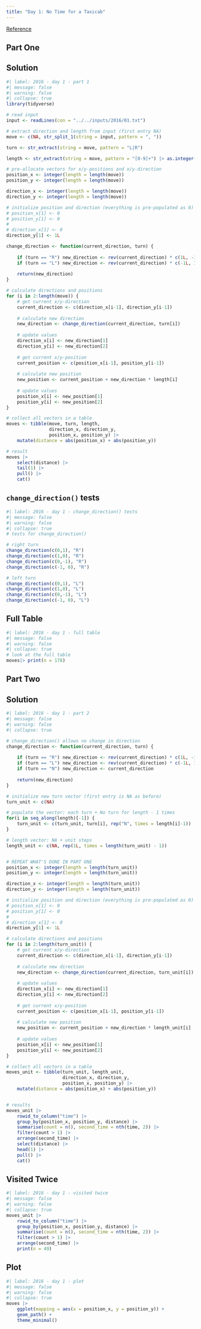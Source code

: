 ```yaml
---
title: "Day 1: No Time for a Taxicab"
---
```


[Reference](https://adventofcode.com/2016/day/1)

## Part One

::: {.panel-tabset}

## Solution

```r
#| label: 2016 - day 1 - part 1
#| message: false
#| warning: false
#| collapse: true
library(tidyverse)

# read input
input <- readLines(con = "../../inputs/2016/01.txt")

# extract direction and length from input (first entry NA)
move <- c(NA, str_split_1(string = input, pattern = ", "))

turn <- str_extract(string = move, pattern = "L|R")

length <- str_extract(string = move, pattern = "[0-9]+") |> as.integer()

# pre-allocate vectors for x/y-positions and x/y-direction
position_x <- integer(length = length(move))
position_y <- integer(length = length(move))

direction_x <- integer(length = length(move))
direction_y <- integer(length = length(move))

# initialize position and direction (everything is pre-populated as 0)
# position_x[1] <- 0
# position_y[1] <- 0
# 
# direction_x[1] <- 0
direction_y[1] <- 1L

change_direction <- function(current_direction, turn) {
    
    if (turn == "R") new_direction <- rev(current_direction) * c(1L, -1L)
    if (turn == "L") new_direction <- rev(current_direction) * c(-1L, 1L)
    
    return(new_direction)
}

# calculate directions and positions
for (i in 2:length(move)) {
    # get current x/y-direction
    current_direction <- c(direction_x[i-1], direction_y[i-1])
    
    # calculate new direction
    new_direction <- change_direction(current_direction, turn[i])
    
    # update values
    direction_x[i] <- new_direction[1]
    direction_y[i] <- new_direction[2]
    
    # get current x/y-position
    current_position <- c(position_x[i-1], position_y[i-1])
    
    # calculate new position
    new_position <- current_position + new_direction * length[i]
    
    # update values
    position_x[i] <- new_position[1]
    position_y[i] <- new_position[2]    
}

# collect all vectors in a table
moves <- tibble(move, turn, length,
                direction_x, direction_y,
                position_x, position_y) |> 
    mutate(distance = abs(position_x) + abs(position_y))

# result
moves |> 
    select(distance) |> 
    tail(1) |> 
    pull() |> 
    cat()
```

## `change_direction()` tests

```r
#| label: 2016 - day 1 - change_direction() tests
#| message: false
#| warning: false
#| collapse: true
# tests for change_direction()

# right turn
change_direction(c(0,1), "R")
change_direction(c(1,0), "R")
change_direction(c(0,-1), "R")
change_direction(c(-1, 0), "R")

# left turn
change_direction(c(0,1), "L")
change_direction(c(1,0), "L")
change_direction(c(0,-1), "L")
change_direction(c(-1, 0), "L")
```

## Full Table

```r
#| label: 2016 - day 1 - full table
#| message: false
#| warning: false
#| collapse: true
# look at the full table
moves|> print(n = 178)
```

:::

## Part Two

::: {.panel-tabset}

## Solution

```r
#| label: 2016 - day 1 - part 2
#| message: false
#| warning: false
#| collapse: true

# change_direction() allows no change in direction
change_direction <- function(current_direction, turn) {
    
    if (turn == "R") new_direction <- rev(current_direction) * c(1L, -1L)
    if (turn == "L") new_direction <- rev(current_direction) * c(-1L, 1L)
    if (turn == "N") new_direction <- current_direction
    
    return(new_direction)
}

# initialize new turn vector (first entry is NA as before)
turn_unit <- c(NA)

# populate the vector: each turn + No turn for length - 1 times
for(i in seq_along(length)[-1]) {
    turn_unit <- c(turn_unit, turn[i], rep("N", times = length[i]-1))
}

# length vector: NA + unit steps
length_unit <- c(NA, rep(1L, times = length(turn_unit) - 1))


# REPEAT WHAT'S DONE IN PART ONE
position_x <- integer(length = length(turn_unit))
position_y <- integer(length = length(turn_unit))

direction_x <- integer(length = length(turn_unit))
direction_y <- integer(length = length(turn_unit))

# initialize position and direction (everything is pre-populated as 0)
# position_x[1] <- 0
# position_y[1] <- 0
# 
# direction_x[1] <- 0
direction_y[1] <- 1L

# calculate directions and positions
for (i in 2:length(turn_unit)) {
    # get current x/y-direction
    current_direction <- c(direction_x[i-1], direction_y[i-1])
    
    # calculate new direction
    new_direction <- change_direction(current_direction, turn_unit[i])
    
    # update values
    direction_x[i] <- new_direction[1]
    direction_y[i] <- new_direction[2]
    
    # get current x/y-position
    current_position <- c(position_x[i-1], position_y[i-1])
    
    # calculate new position
    new_position <- current_position + new_direction * length_unit[i]
    
    # update values
    position_x[i] <- new_position[1]
    position_y[i] <- new_position[2]    
}

# collect all vectors in a table
moves_unit <- tibble(turn_unit, length_unit,
                     direction_x, direction_y,
                     position_x, position_y) |> 
    mutate(distance = abs(position_x) + abs(position_y))


# results
moves_unit |> 
    rowid_to_column("time") |> 
    group_by(position_x, position_y, distance) |> 
    summarise(count = n(), second_time = nth(time, 2)) |> 
    filter(count > 1) |> 
    arrange(second_time) |> 
    select(distance) |> 
    head(1) |> 
    pull() |> 
    cat()
```

## Visited Twice

```r
#| label: 2016 - day 1 - visited twice
#| message: false
#| warning: false
#| collapse: true
moves_unit |> 
    rowid_to_column("time") |> 
    group_by(position_x, position_y, distance) |> 
    summarise(count = n(), second_time = nth(time, 2)) |> 
    filter(count > 1) |> 
    arrange(second_time) |> 
    print(n = 49)
```


:::

## Plot

```r
#| label: 2016 - day 1 - plot
#| message: false
#| warning: false
#| collapse: true
moves |> 
    ggplot(mapping = aes(x = position_x, y = position_y)) + 
    geom_path() +
    theme_minimal()
```

